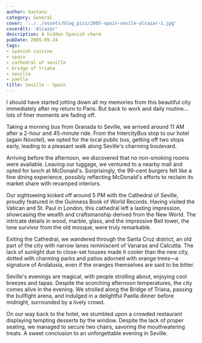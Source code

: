 ```yaml
---
author: Santanu
category: General
cover: '../../assets/blog_pics/2005-spain-sevile-alcazar-1.jpg'
coverAlt: 'Alcazar'
description: A hidden Spanish charm
pubDate: 2005-05-24
tags:
- spanish cuisine
- spain
- cathedral of seville
- bridge of triana
- seville
- paella
title: Seville - Spain
---
```


I should have started jotting down all my memories from this beautiful city immediately after my return to Paris. But back to work and daily routine... lots of finer moments are fading off.

Taking a morning bus from Granada to Seville, we arrived around 11 AM after a 2-hour and 45-minute ride. From the IntercityBus stop to our hotel (again Novotel), we opted for the local public bus, getting off two stops early, leading to a pleasant walk along Seville's charming boulevard.

Arriving before the afternoon, we discovered that no non-smoking rooms were available. Leaving our luggage, we ventured to a nearby mall and opted for lunch at McDonald's. Surprisingly, the 99-cent burgers felt like a fine dining experience, possibly reflecting McDonald's efforts to reclaim its market share with revamped interiors.

Our sightseeing kicked off around 5 PM with the Cathedral of Seville, proudly featured in the Guinness Book of World Records. Having visited the Vatican and St. Paul in London, this cathedral left a lasting impression, showcasing the wealth and craftsmanship derived from the New World. The intricate details in wood, marble, glass, and the impressive Bell tower, the lone survivor from the old mosque, were truly remarkable.

Exiting the Cathedral, we wandered through the Santa Cruz district, an old part of the city with narrow lanes reminiscent of Vanaras and Calcutta. The lack of sunlight due to close-set houses made it cooler than the new city, dotted with charming parks and patios adorned with orange trees—a signature of Andalusia, even if the oranges themselves are said to be bitter.

Seville's evenings are magical, with people strolling about, enjoying cool breezes and tapas. Despite the scorching afternoon temperatures, the city comes alive in the evening. We strolled along the Bridge of Triana, passing the bullfight arena, and indulged in a delightful Paella dinner before midnight, surrounded by a lively crowd.

On our way back to the hotel, we stumbled upon a crowded restaurant displaying tempting desserts by the window. Despite the lack of proper seating, we managed to secure two chairs, savoring the mouthwatering treats. A sweet conclusion to an unforgettable evening in Seville.